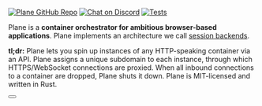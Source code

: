 
<PlaneLogo />

[![Plane GitHub Repo](https://img.shields.io/github/stars/drifting-in-space/plane?style=social)](https://github.com/drifting-in-space/plane)
[![Chat on Discord](https://img.shields.io/static/v1?label=chat&message=discord&color=404eed)](https://discord.gg/N5sEpsuhh9)
[![Tests](https://github.com/drifting-in-space/plane/actions/workflows/tests.yml/badge.svg)](https://github.com/drifting-in-space/plane/actions/workflows/unit-tests.yml)

Plane is a **container orchestrator for ambitious browser-based applications**. Plane implements an architecture we call [session backends](https://driftingin.space/posts/session-lived-application-backends).

**tl;dr:** Plane lets you spin up instances of any HTTP-speaking container via an API. Plane assigns a unique subdomain to each instance, through which HTTPS/WebSocket connections are proxied. When all inbound connections to a container are dropped, Plane shuts it down. Plane is MIT-licensed and written in Rust.

<div style={{marginTop: 30}}>
    <Button text="Get Started" url="/docs/getting-started" primary={true} />
    <GitHubButton url="https://github.com/drifting-in-space/plane" text="Plane on GitHub" />
</div>

